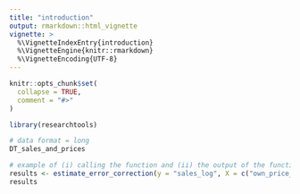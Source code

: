 ```yaml
---
title: "introduction"
output: rmarkdown::html_vignette
vignette: >
  %\VignetteIndexEntry{introduction}
  %\VignetteEngine{knitr::rmarkdown}
  %\VignetteEncoding{UTF-8}
---
```


```r
knitr::opts_chunk$set(
  collapse = TRUE,
  comment = "#>"
)
```

```r
library(researchtools)
```

```r
# data format = long
DT_sales_and_prices
```

```r
# example of (i) calling the function and (ii) the output of the function
results <- estimate_error_correction(y = "sales_log", X = c("own_price_log", "comp_price1_log", "comp_price2_log"), cross_section = "id", data = DT_sales_and_prices)
results
``````
